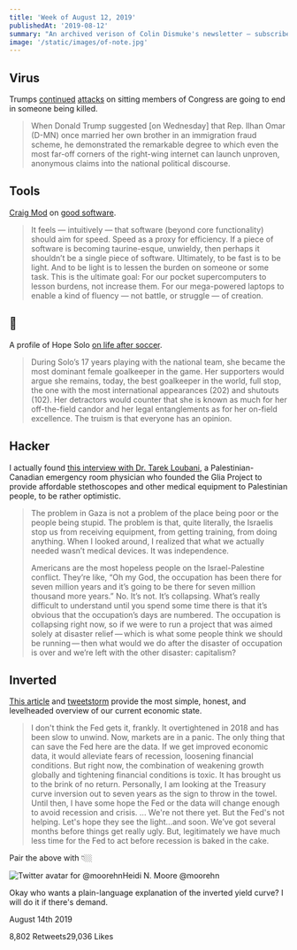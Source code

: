 ```yaml
---
title: 'Week of August 12, 2019'
publishedAt: '2019-08-12'
summary: "An archived verison of Colin Dismuke's newsletter – subscribe to get it in your inbox."
image: '/static/images/of-note.jpg'
---
```


## Virus

Trumps
[continued](https://www.cnbc.com/2019/08/15/israel-bars-democrats-tlaib-and-omar-from-visiting-after-trump-tweets-claims-they-hate-israel.html)
[attacks](https://www.thedailybeast.com/how-the-ilhan-omar-marriage-smear-went-from-an-anonymous-post-on-an-obscure-forum-to-being-embraced-by-trump)
on sitting members of Congress are going to end in someone being killed.

> When Donald Trump suggested [on Wednesday] that Rep. Ilhan Omar (D-MN)
> once married her own brother in an immigration fraud scheme, he
> demonstrated the remarkable degree to which even the most far-off
> corners of the right-wing internet can launch unproven, anonymous
> claims into the national political discourse.

## Tools

[Craig Mod](https://craigmod.com/) on [good
software](https://craigmod.com/essays/fast_software/).

> It feels — intuitively — that software (beyond core functionality)
> should aim for speed. Speed as a proxy for efficiency. If a piece of
> software is becoming taurine-esque, unwieldy, then perhaps it
> shouldn’t be a single piece of software. Ultimately, to be fast is to
> be light. And to be light is to lessen the burden on someone or some
> task. This is the ultimate goal: For our pocket supercomputers to
> lesson burdens, not increase them. For our mega-powered laptops to
> enable a kind of fluency — not battle, or struggle — of creation.

## 🐐

A profile of Hope Solo [on life after
soccer](https://www.elle.com/culture/a27891036/hope-solo-soccer-fifa-womens-world-cup/).

> During Solo’s 17 years playing with the national team, she became the
> most dominant female goalkeeper in the game. Her supporters would
> argue she remains, today, the best goalkeeper in the world, full stop,
> the one with the most international appearances (202) and shutouts
> (102). Her detractors would counter that she is known as much for her
> off-the-field candor and her legal entanglements as for her on-field
> excellence. The truism is that everyone has an opinion.

## Hacker

I actually found [this interview with Dr. Tarek
Loubani](https://logicmag.io/bodies/tarek-loubani-on-3d-printing-in-gaza/),
a Palestinian-Canadian emergency room physician who founded the Glia
Project to provide affordable stethoscopes and other medical equipment
to Palestinian people, to be rather optimistic.

> The problem in Gaza is not a problem of the place being poor or the
> people being stupid. The problem is that, quite literally, the
> Israelis stop us from receiving equipment, from getting training, from
> doing anything. When I looked around, I realized that what we actually
> needed wasn’t medical devices. It was independence.
>
> Americans are the most hopeless people on the Israel-Palestine
> conflict. They’re like, “Oh my God, the occupation has been there for
> seven million years and it’s going to be there for seven million
> thousand more years.” No. It’s not. It’s collapsing. What’s really
> difficult to understand until you spend some time there is that it’s
> obvious that the occupation’s days are numbered. The occupation is
> collapsing right now, so if we were to run a project that was aimed
> solely at disaster relief — which is what some people think we should
> be running — then what would we do after the disaster of occupation is
> over and we’re left with the other disaster: capitalism?

## Inverted

[This
article](https://www.creditwritedowns.com/p/the-fed-overtightened-now-its-behind)
and
[tweetstorm](https://twitter.com/moorehn/status/1161766324642750465?s=21)
provide the most simple, honest, and levelheaded overview of our current
economic state.

> I don't think the Fed gets it, frankly. It overtightened in 2018 and
> has been slow to unwind. Now, markets are in a panic. The only thing
> that can save the Fed here are the data. If we get improved economic
> data, it would alleviate fears of recession, loosening financial
> conditions. But right now, the combination of weakening growth
> globally and tightening financial conditions is toxic. It has brought
> us to the brink of no return. Personally, I am looking at the Treasury
> curve inversion out to seven years as the sign to throw in the towel.
> Until then, I have some hope the Fed or the data will change enough to
> avoid recession and crisis. ... We're not there yet. But the Fed's not
> helping. Let's hope they see the light...and soon. We’ve got several
> months before things get really ugly. But, legitimately we have much
> less time for the Fed to act before recession is baked in the cake.

Pair the above with 👇🏼

[](https://twitter.com/moorehn/status/1161766324642750465?s=21)

![Twitter avatar for
@moorehn](https://cdn.substack.com/image/twitter_name/w_36/moorehn.jpg)Heidi
N. Moore @moorehn

Okay who wants a plain-language explanation of the inverted yield curve?
I will do it if there's demand.

August 14th 2019

8,802 Retweets29,036 Likes
